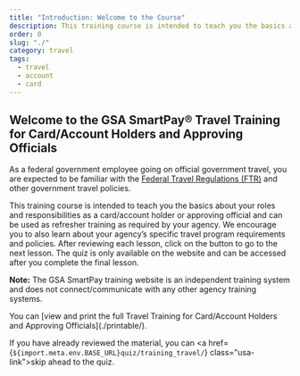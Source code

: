 ```yaml
---
title: "Introduction: Welcome to the Course"
description: This training course is intended to teach you the basics about your roles and responsibilities as a card/account holder or approving official and can be used as refresher training as required by your agency.
order: 0
slug: "./"
category: travel
tags:
  - travel
  - account
  - card
---
```


## Welcome to the GSA SmartPay® Travel Training for Card/Account Holders and Approving Officials

As a federal government employee going on official government travel, you are expected to be familiar with the [Federal Travel Regulations (FTR)](http://www.gsa.gov/ftr) and other government travel policies.

This training course is intended to teach you the basics about your roles and responsibilities as a card/account holder or approving official and can be used as refresher training as required by your agency. We encourage you to also learn about your agency’s specific travel program requirements and policies. After reviewing each lesson, click on the button to go to the next lesson. The quiz is only available on the website and can be accessed after you complete the final lesson. 

**Note:** The GSA SmartPay training website is an independent training system and does not connect/communicate with any other agency training systems.

<SummaryBox>
  You can [view and print the full Travel Training for Card/Account Holders and Approving Officials](./printable/).

  If you have already reviewed the material, you can <a href={`${import.meta.env.BASE_URL}quiz/training_travel/`} class="usa-link">skip ahead to the quiz</a>. 
</SummaryBox>
